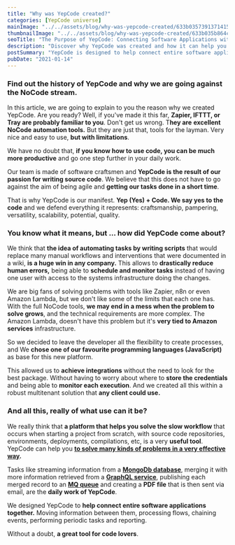 ```yaml
---
title: "Why was YepCode created?"
categories: [YepCode universe]
mainImage: "../../assets/blog/why-was-yepcode-created/633b03573913714153fa1d24_Why-was-YepCode-created_.webp"
thumbnailImage: "../../assets/blog/why-was-yepcode-created/633b035b864ce27c8035efe0_Why-was-YepCode-created_.webp"
seoTitle: "The Purpose of YepCode: Connecting Software Applications with Agility"
description: "Discover why YepCode was created and how it can help you solve development problems in a more efficient way. Connect entire apps and be more agile."
postSummary: "YepCode is designed to help connect entire software applications together, allowing you to solve development  problems in a very agile and productive way."
pubDate: "2021-01-14"
---
```


### Find out the history of YepCode and why we are going against the NoCode stream.

In this article, we are going to explain to you the reason why we created YepCode. Are you ready? Well, if you've made it this far, **Zapier, IFTTT, or Tray are probably familiar to you**. Don't get us wrong. T**hey are** **excellent NoCode automation tools.** But they are just that, tools for the layman. Very nice and easy to use, **but with limitations**.

We have no doubt that, **if you know how to use code, you can be much more productive** and go one step further in your daily work.

Our team is made of software craftsmen and **YepCode is the result of our passion for writing source code**. We believe that this does not have to go against the aim of being agile and **getting our tasks done in a short time**.

That is why YepCode is our manifest. **Yep (Yes) + Code. We say yes to the code** and we defend everything it represents: craftsmanship, pampering, versatility, scalability, potential, quality.

### You know what it means, but ... how did YepCode come about?

We think that **the idea of automating tasks by writing scripts** that would replace many manual workflows and interventions that were documented in a wiki, **is a huge win in any company.** This allows to **drastically reduce human errors,** being able to **schedule and monitor tasks** instead of having one user with access to the systems infrastructure doing the changes.

We are big fans of solving problems with tools like Zapier, n8n or even Amazon Lambda, but we don't like some of the limits that each one has. With the full NoCode tools, **we may end in a mess when the problem to solve grows**, and the technical requirements are more complex. The Amazon Lambda, doesn't have this problem but it's **very tied to Amazon services** infrastructure.

So we decided to leave the developer all the flexibility to create processes, and We **chose one of our favourite programming languages (JavaScript)** as base for this new platform.

This allowed us to **achieve integrations** without the need to look for the best package. Without having to worry about where to **store the credentials** and being able to **monitor each execution**. And we created all this within a robust multitenant solution that **any client could use.**

### And all this, really of what use can it be?

We really think that **a platform that helps you solve the slow workflow** that occurs when starting a project from scratch, with source code repositories, environments, deployments, compilations, etc, is a very **useful tool**. YepCode can help you [**to solve many kinds of problems in a very effective way**](https://yepcode.io/)**.**

Tasks like streaming information from a [**MongoDb database**](https://yepcode.io/docs/integrations/mongodb/), merging it with more information retrieved from a [**GraphQL service**](https://yepcode.io/docs/integrations/graphql/), publishing each merged record to an [**MQ queue**](https://yepcode.io/docs/integrations/amqp/) and creating a **PDF file** that is then sent via email, are the **daily work of YepCode**.

We designed YepCode to **help connect entire software applications together.** Moving information between them, processing flows, chaining events, performing periodic tasks and reporting.

Without a doubt, **a great tool for code lovers**.
